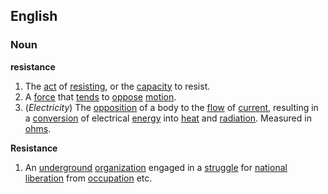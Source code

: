 ==English==
===Noun===
'''resistance'''
#The [[act]] of [[resist]]ing, or the [[capacity]] to resist.
#A [[force]] that [[tend]]s to [[oppose]] [[motion]].
#(''Electricity'') The [[opposition]] of a body to the [[flow]] of [[current]], resulting in a [[conversion]] of electrical [[energy]] into [[heat]] and [[radiation]]. Measured in [[ohm]]s.
'''Resistance'''
#An [[underground]] [[organization]] engaged in a [[struggle]] for [[national]] [[liberation]] from [[occupation]] etc.